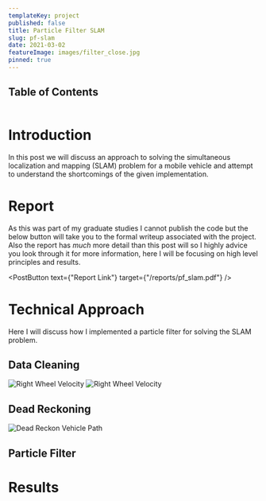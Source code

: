 ```yaml
---
templateKey: project
published: false
title: Particle Filter SLAM
slug: pf-slam
date: 2021-03-02
featureImage: images/filter_close.jpg
pinned: true
---
```


## Table of Contents

```toc

```

# Introduction

In this post we will discuss an approach to solving the simultaneous localization and mapping (SLAM) problem for a mobile vehicle and attempt to understand the shortcomings of the given implementation.

# Report

As this was part of my graduate studies I cannot publish the code but the below button will take you to the formal writeup associated with the project. Also the report has _much_ more detail than this post will so I highly advice you look through it for more information, here I will be focusing on high level principles and results.

<PostButton text={"Report Link"} target={"/reports/pf_slam.pdf"} />

# Technical Approach

Here I will discuss how I implemented a particle filter for solving the SLAM problem.

## Data Cleaning

![Right Wheel Velocity](./images/velocity_wheel_left.png)
![Right Wheel Velocity](./images/velocity_wheel_right.png)

## Dead Reckoning

![Dead Reckon Vehicle Path](./images/deadreckon_path.png)

## Particle Filter

# Results


<PostVideo video={Video} />
